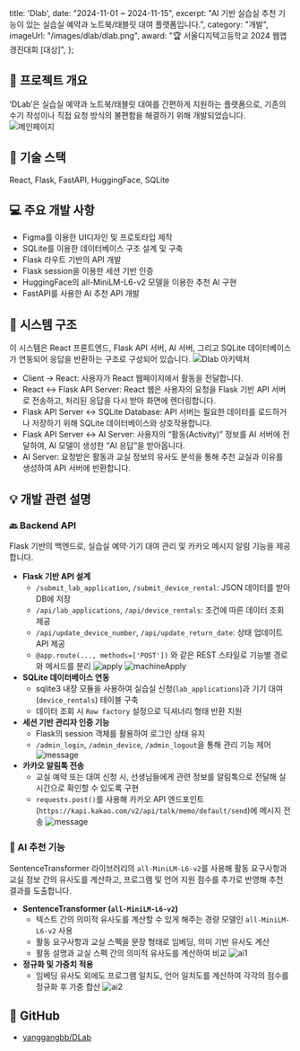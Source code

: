   title: 'Dlab',
  date: "2024-11-01 ~ 2024-11-15",
  excerpt: "AI 기반 실습실 추천 기능이 있는 실습실 예약과 노트북/태블릿 대여 플랫폼입니다.",
  category: "개발",
  imageUrl: "/images/dlab/dlab.png",
  award: "🏆 서울디지텍고등학교 2024 웹앱경진대회 [대상]",
};

## 📖 프로젝트 개요  
‘DLab’은 실습실 예약과 노트북/태블릿 대여를 간편하게 지원하는 플랫폼으로, 기존의 수기 작성이나 직접 요청 방식의 불편함을 해결하기 위해 개발되었습니다.  
![메인페이지](/images/dlab/dlab.png)

## 📝 기술 스택  
React, Flask, FastAPI, HuggingFace, SQLite

## 💻 주요 개발 사항  
- Figma를 이용한 UI디자인 및 프로토타입 제작  
- SQLite를 이용한 데이터베이스 구조 설계 및 구축  
- Flask 라우트 기반의 API 개발  
- Flask session을 이용한 세션 기반 인증
- HuggingFace의 all-MiniLM-L6-v2 모델을 이용한 추천 AI 구현  
- FastAPI를 사용한 AI 추천 API 개발

## 🧩 시스템 구조
이 시스템은 React 프론트엔드, Flask API 서버, AI 서버, 그리고 SQLite 데이터베이스가 연동되어 응답을 반환하는 구조로 구성되어 있습니다.
![Dlab 아키텍처](/images/dlab/dlab_architecture.png)
- Client → React: 사용자가 React 웹페이지에서 활동을 전달합니다.
- React ↔ Flask API Server: React 웹은 사용자의 요청을 Flask 기반 API 서버로 전송하고, 처리된 응답을 다시 받아 화면에 렌더링합니다.
- Flask API Server ↔ SQLite Database: API 서버는 필요한 데이터를 로드하거나 저장하기 위해 SQLite 데이터베이스와 상호작용합니다.
- Flask API Server ↔ AI Server: 사용자의 “활동(Activity)” 정보를 AI 서버에 전달하여, AI 모델이 생성한 “AI 응답”을 받아옵니다.
- AI Server: 요청받은 활동과 교실 정보의 유사도 분석을 통해 추천 교실과 이유를 생성하여 API 서버에 반환합니다.

## 💡 개발 관련 설명  
### 🔙 Backend API
Flask 기반의 백엔드로, 실습실 예약·기기 대여 관리 및 카카오 메시지 알림 기능을 제공합니다.
- **Flask 기반 API 설계**
  - `/submit_lab_application`, `/submit_device_rental`: JSON 데이터를 받아 DB에 저장
  - `/api/lab_applications`, `/api/device_rentals`: 조건에 따른 데이터 조회 제공
  - `/api/update_device_number`, `/api/update_return_date`: 상태 업데이트 API 제공
  - `@app.route(..., methods=['POST'])` 와 같은 REST 스타일로 기능별 경로와 메서드를 분리
    ![apply](/images/dlab/apply2.jpg)
    ![machineApply](/images/dlab/machineApply2.jpg)
- **SQLite 데이터베이스 연동**
  - sqlite3 내장 모듈을 사용하여 실습실 신청(`lab_applications`)과 기기 대여(`device_rentals`) 테이블 구축
  - 데이터 조회 시 `Row factory` 설정으로 딕셔너리 형태 반환 지원
- **세션 기반 관리자 인증 기능**
  - Flask의 session 객체를 활용하여 로그인 상태 유지
  - `/admin_login`, `/admin_device`, `/admin_logout`을 통해 관리 기능 제어
    ![message](/images/dlab/admin.jpg)
- **카카오 알림톡 전송**
  - 교실 예약 또는 대여 신청 시, 선생님들에게 관련 정보를 알림톡으로 전달해 실시간으로 확인할 수 있도록 구현
  - `requests.post()`를 사용해 카카오 API 엔드포인트(`https://kapi.kakao.com/v2/api/talk/memo/default/send`)에 메시지 전송
    ![message](/images/dlab/message.jpg)

### 🤖 AI 추천 기능
SentenceTransformer 라이브러리의 `all-MiniLM-L6-v2`를 사용해 활동 요구사항과 교실 정보 간의 유사도를 계산하고, 프로그램 및 언어 지원 점수를 추가로 반영해 추천 결과를 도출합니다.    
- **SentenceTransformer (`all-MiniLM-L6-v2`)**
  - 텍스트 간의 의미적 유사도를 계산할 수 있게 해주는 경량 모델인 `all-MiniLM-L6-v2` 사용
  - 활동 요구사항과 교실 스펙을 문장 형태로 임베딩, 의미 기반 유사도 계산 
  - 활동 설명과 교실 스펙 간의 의미적 유사도를 계산하여 비교
    ![ai1](/images/dlab/ai.jpg)
- **정규화 및 가중치 적용**
  - 임베딩 유사도 외에도 프로그램 일치도, 언어 일치도를 계산하여 각각의 점수를 정규화 후 가중 합산
    ![ai2](/images/dlab/ai2.jpg)

## 🔗 GitHub
- [yanggangbb/DLab](https://github.com/yanggangbb/DLab)


